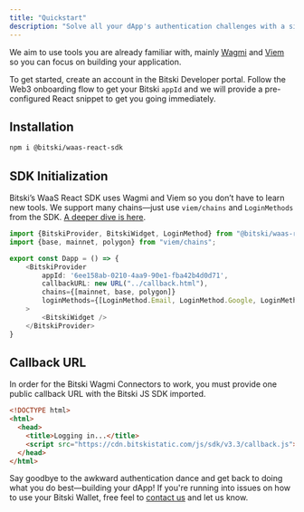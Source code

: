 ```yaml
---
title: "Quickstart"
description: "Solve all your dApp's authentication challenges with a simple React Widget."
---
```


We aim to use tools you are already familiar with, mainly [Wagmi](https://wagmi.sh/react/api/hooks) and [Viem](https://viem.sh) so you can focus on building your application.

To get started, create an account in the Bitski Developer portal. Follow the Web3 onboarding flow to get your Bitski `appId` and we will provide a pre-configured React snippet to get you going immediately.

## Installation

```bash
npm i @bitski/waas-react-sdk
```

## SDK Initialization

Bitski’s WaaS React SDK uses Wagmi and Viem so you don’t have to learn new tools. We support many chains—just use `viem/chains` and `LoginMethods` from the SDK. [A deeper dive is here](/react-sdk/authentication).

```ts
import {BitskiProvider, BitskiWidget, LoginMethod} from "@bitski/waas-react-sdk";
import {base, mainnet, polygon} from "viem/chains";

export const Dapp = () => {
    <BitskiProvider
        appId: '6ee158ab-0210-4aa9-90e1-fba42b4d0d71',
        callbackURL: new URL("../callback.html"),
        chains={[mainnet, base, polygon]}
        loginMethods={[LoginMethod.Email, LoginMethod.Google, LoginMethod.Wallet]}
    >
        <BitskiWidget />
    </BitskiProvider>
}
```

## Callback URL

In order for the Bitski Wagmi Connectors to work, you must provide one public callback URL with the Bitski JS SDK imported.

```html
<!DOCTYPE html>
<html>
  <head>
    <title>Logging in...</title>
    <script src="https://cdn.bitskistatic.com/js/sdk/v3.3/callback.js"></script>
  </head>
</html>
```

Say goodbye to the awkward authentication dance and get back to doing what you do best—building your dApp! If you're running into issues on how
to use your Bitski Wallet, free feel to [contact us](mailto:hello@bitski.com)
and let us know.
